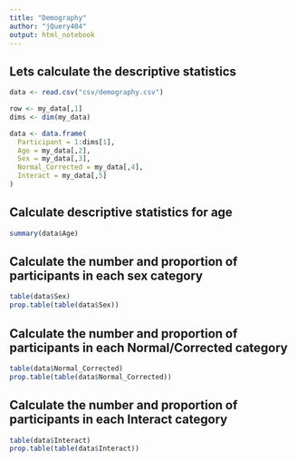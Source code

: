 ```yaml
---
title: "Demography"
author: "jQuery404"
output: html_notebook
---
```


## Lets calculate the descriptive statistics

```r
data <- read.csv("csv/demography.csv")

row <- my_data[,1]
dims <- dim(my_data)

data <- data.frame(
  Participant = 1:dims[1],
  Age = my_data[,2],
  Sex = my_data[,3],
  Normal_Corrected = my_data[,4],
  Interact = my_data[,5]
)
```

## Calculate descriptive statistics for age
```r
summary(data$Age)
```


## Calculate the number and proportion of participants in each sex category
```r
table(data$Sex)
prop.table(table(data$Sex))
```

## Calculate the number and proportion of participants in each Normal/Corrected category
```r
table(data$Normal_Corrected)
prop.table(table(data$Normal_Corrected))
```

## Calculate the number and proportion of participants in each Interact category
```r
table(data$Interact)
prop.table(table(data$Interact))
```